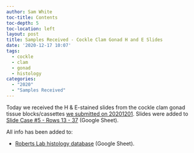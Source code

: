 ```yaml
---
author: Sam White
toc-title: Contents
toc-depth: 5
toc-location: left
layout: post
title: Samples Received - Cockle Clam Gonad H and E Slides
date: '2020-12-17 10:07'
tags:
  - cockle
  - clam
  - gonad
  - histology
categories:
  - "2020"
  - "Samples Received"
---
```

Today we received the H & E-stained slides from the cockle clam gonad tissue blocks/cassettes [we submitted on 20201201](https://robertslab.github.io/sams-notebook/posts/2020/2020-12-01-Samples-Submitted---Cockle-Clam-Gonad-Histology-Cassettes-for-H-and-E/). Slides were added to [Slide Case #5 - Rows 13 - 37](http://b.link/srlab-histology-db) (Google Sheet).

All info has been added to:

- [Roberts Lab histology database](http://b.link/srlab-histology-db) (Google Sheet).
